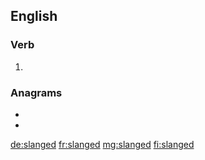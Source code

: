 ==English==

===Verb===
{{head|en|verb form}}

# {{en-past of|slang}}

===Anagrams===
* {{l|en|dangles}}
* {{l|en|glandes}}

[[de:slanged]]
[[fr:slanged]]
[[mg:slanged]]
[[fi:slanged]]